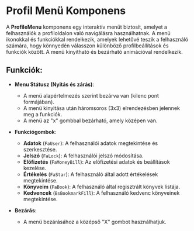 # Profil Menü Komponens

A **ProfileMenu** komponens egy interaktív menüt biztosít, amelyet a felhasználók a profiloldalon való navigálásra használhatnak. A menü ikonokkal és funkciókkal rendelkezik, amelyek lehetővé teszik a felhasználó számára, hogy könnyedén válasszon különböző profilbeállítások és funkciók között. A menü kinyitható és bezárható animációval rendelkezik.

## **Funkciók**:

- **Menu Státusz (Nyitás és zárás)**:
  - A menü alapértelmezés szerint bezárva van (kilenc pont formájában).
  - A menü kinyitása után háromsoros (3x3) elrendezésben jelennek meg a funkciók.
  - A menü az "x" gombbal bezárható, amely középen van.

- **Funkciógombok**:
  - **Adatok** (`FaUser`): A felhasználói adatok megtekintése és szerkesztése.
  - **Jelszó** (`FaLock`): A felhasználói jelszó módosítása.
  - **Előfizetés** (`FaMoneyBill`): Az előfizetési adatok és beállítások kezelése.
  - **Értékelés** (`FaStar`): A felhasználó által adott értékelések megtekintése.
  - **Könyveim** (`FaBook`): A felhasználó által regisztrált könyvek listája.
  - **Kedvencek** (`BsBookmarkFill`): A felhasználó kedvenc könyveinek megtekintése.

- **Bezárás**:
  - A menü bezárásához a középső "X" gombot használhatjuk.